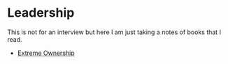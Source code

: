 # Leadership

This is not for an interview but here I am just taking a notes of books that I read.

- <a href="/leadership/extreme-ownership">Extreme Ownership</a>

